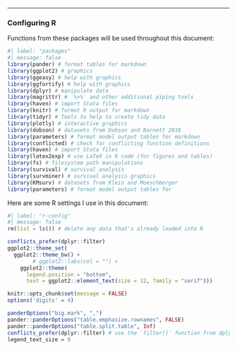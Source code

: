 <!-- ::: {.content-hidden when-format="revealjs"} -->

---

### Configuring R {.unnumbered}

Functions from these packages will be used throughout this document:

```r
#| label: "packages"
#| message: false
library(pander) # format tables for markdown
library(ggplot2) # graphics
library(ggeasy) # help with graphics
library(ggfortify) # help with graphics
library(dplyr) # manipulate data
library(magrittr) # `%>%` and other additional piping tools
library(haven) # import Stata files
library(knitr) # format R output for markdown
library(tidyr) # Tools to help to create tidy data
library(plotly) # interactive graphics
library(dobson) # datasets from Dobson and Barnett 2018
library(parameters) # format model output tables for markdown
library(conflicted) # check for conflicting function definitions
library(haven) # import Stata files
library(latex2exp) # use LaTeX in R code (for figures and tables)
library(fs) # filesystem path manipulations
library(survival) # survival analysis
library(survminer) # survival analysis graphics
library(KMsurv) # datasets from Klein and Moeschberger
library(parameters) # format model output tables for
```

Here are some R settings I use in this document:

```r
#| label: "r-config"
#| message: false
rm(list = ls()) # delete any data that's already loaded into R

conflicts_prefer(dplyr::filter)
ggplot2::theme_set(
  ggplot2::theme_bw() + 
        # ggplot2::labs(col = "") +
    ggplot2::theme(
      legend.position = "bottom",
      text = ggplot2::element_text(size = 12, family = "serif")))

knitr::opts_chunk$set(message = FALSE)
options('digits' = 4)

panderOptions("big.mark", ",")
pander::panderOptions("table.emphasize.rownames", FALSE)
pander::panderOptions("table.split.table", Inf)
conflicts_prefer(dplyr::filter) # use the `filter()` function from dplyr() by default
legend_text_size = 9
```

<!-- ::: -->

